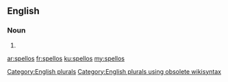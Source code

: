 ==English==

===Noun===
{{head|en}}

# {{plural of|spello}}

[[Category:English plurals]][[Category:English plurals using obsolete wikisyntax]]

[[ar:spellos]]
[[fr:spellos]]
[[ku:spellos]]
[[my:spellos]]